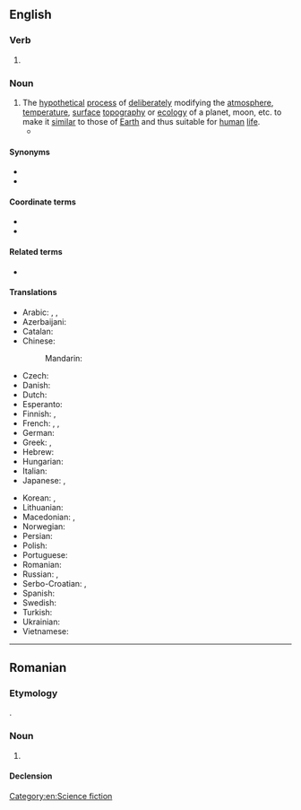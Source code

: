 {{also|Terraforming}}
==English==

===Verb===
{{head|en|verb form}}

# {{present participle of|en|terraform|nocat=1}}

===Noun===
{{wikipedia}}
{{en-noun|-}}

# The [[hypothetical]] [[process]] of [[deliberately]] modifying the [[atmosphere]], [[temperature]], [[surface]] [[topography]] or [[ecology]] of a planet, moon, etc. to make it [[similar]] to those of [[Earth]] and thus suitable for [[human]] [[life]].
#*{{quote-video game|en||developer={{w|BioWare}}|title={{w|Mass Effect (video game)|Mass Effect}}|location=Redwood City|publisher=Electronic Arts|year=2008|platform=PC|scene=Almarcrux planetary description|isbn=9780784546642|oclc=246633669|passage=Almarcrux's abundant water and relatively mild temperature and gravity have placed it on the short list of '''terraforming''' candidate worlds. However, there is significant opposition from eco-ethics groups, who assert that Almarcrux's primitive methanotrophic bacteria may be a precursor to a full-fledged native ecology.}}

====Synonyms====
* {{l|en|terraformation}}
* {{l|en|planetary engineering}}

====Coordinate terms====
* {{l|en|geoengineering}}
* {{l|en|pantropy}}

====Related terms====
* {{l|en|paraterraforming}}

====Translations====
{{trans-top|planetary engineering}}
* Arabic: {{t|ar|إِعَادَة تَأْهِيل|f|tr=ʾiʿādat taʾhīl}}, {{t|ar|تِيرَافُورْمِينْغ|m|tr=teraforming}}, {{t|ar|تِيرَافُورْمِينْغ|m|tr=tīrāfurminḡ}}
* Azerbaijani: {{t|az|terraformalaşdırılma}}
* Catalan: {{t|ca|ecopoesi|f}}
* Chinese:
*: Mandarin: {{t|cmn|地球化|tr=dìqiúhuà|sc=Hani}}
* Czech: {{t|cs|terraformace|f}}
* Danish: {{t|da|terraformning}}
* Dutch: {{t|nl|terravorming}}
* Esperanto: {{t|eo|teroformigo}}
* Finnish: {{t|fi|maankaltaistaminen}}, {{t|fi|terraformointi}}
* French: {{t+|fr|terraformation|f}}, {{t+|fr|terraforming|m}}, {{t+|fr|terraformage|m}}
* German: {{t+|de|Terraforming|n}}
* Greek: {{t|el|γεωπλασία|f}}, {{t|el|γεωμόρφωση|f}}
* Hebrew: {{t+|he|הארצה|f|tr=ha'aratsa}}
* Hungarian: {{t|hu|terraformálás}}
* Italian: {{t|it|terraformazione|f}}
* Japanese: {{t|ja|テラフォーミング|tr=terafōmingu}}, {{t|ja|地球化|tr=ちきゅうか, chikyūka}}
{{trans-mid}}
* Korean: {{t|ko|테라포밍}}, {{t|ko|지구화(地球化)}}
* Lithuanian: {{t|lt|teraformavimas|m}}
* Macedonian: {{t|mk|земјообразба|f}}, {{t|mk|тераформирање|n}}
* Norwegian: {{t|no|terraforming}}
* Persian: {{t|fa|زمینی‌سازی|tr=zamini-sâzi}}
* Polish: {{t|pl|terraformowanie|n}}
* Portuguese: {{t|pt|terraformação|f}}
* Romanian: {{t|ro|terraformare}}
* Russian: {{t+|ru|терраформи́рование|n}}, {{t|ru|террафо́рминг|m|tr=tɛrrafórming}}
* Serbo-Croatian: {{t|sh|тераформирање|n|sc=Cyrl}}, {{t|sh|teraformiranje|n}}
* Spanish: {{t|es|terraformación|f}}
* Swedish: {{t|sv|terraformning}}
* Turkish: {{t|tr|terraforming}}
* Ukrainian: {{t|uk|тераформува́ння|n}}
* Vietnamese: {{t|vi|địa khai hóa}}
{{trans-bottom}}

[[Category:en:Science fiction]]

----

==Romanian==

===Etymology===
{{ubor|ro|en|terraforming}}.

===Noun===
{{ro-noun|n|-}}

# {{l|en|terraforming}}

====Declension====
{{ro-noun-n|n=sg}}